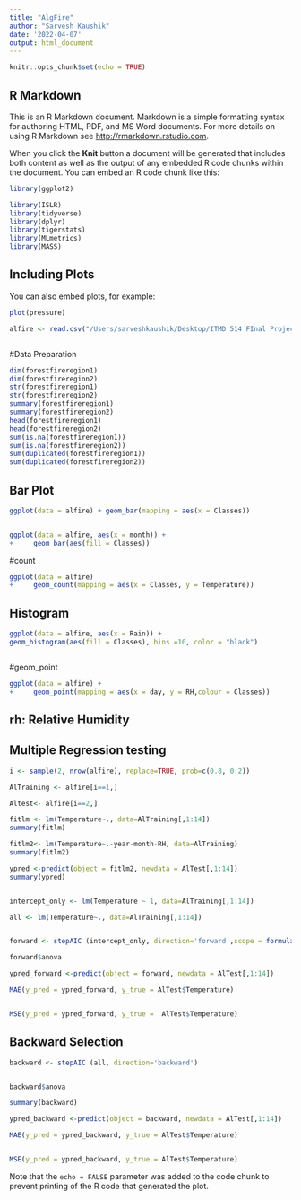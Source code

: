 ```yaml
---
title: "AlgFire"
author: "Sarvesh Kaushik"
date: '2022-04-07'
output: html_document
---
```


```r
knitr::opts_chunk$set(echo = TRUE)
```

## R Markdown

This is an R Markdown document. Markdown is a simple formatting syntax for authoring HTML, PDF, and MS Word documents. For more details on using R Markdown see <http://rmarkdown.rstudio.com>.

When you click the **Knit** button a document will be generated that includes both content as well as the output of any embedded R code chunks within the document. You can embed an R code chunk like this:

```r

library(ggplot2)

library(ISLR)
library(tidyverse)
library(dplyr)
library(tigerstats)
library(MLmetrics)
library(MASS)

```

## Including Plots

You can also embed plots, for example:

```r
plot(pressure)
```




```r
alfire <- read.csv("/Users/sarveshkaushik/Desktop/ITMD 514 FInal Project/Forest FireRegion1.csv", sep = ",") 



```



#Data Preparation

```r

dim(forestfireregion1)
dim(forestfireregion2)
str(forestfireregion1)
str(forestfireregion2)
summary(forestfireregion1)
summary(forestfireregion2)
head(forestfireregion1)
head(forestfireregion2)
sum(is.na(forestfireregion1))
sum(is.na(forestfireregion2))
sum(duplicated(forestfireregion1))
sum(duplicated(forestfireregion2))

```


## Bar Plot

```r

ggplot(data = alfire) + geom_bar(mapping = aes(x = Classes))


ggplot(data = alfire, aes(x = month)) +
+     geom_bar(aes(fill = Classes)) 

```


#count
```r
ggplot(data = alfire) 
+     geom_count(mapping = aes(x = Classes, y = Temperature))
```

## Histogram

```r

ggplot(data = alfire, aes(x = Rain)) +
geom_histogram(aes(fill = Classes), bins =10, color = "black")



```

#geom_point
```r

ggplot(data = alfire) +
+     geom_point(mapping = aes(x = day, y = RH,colour = Classes))

```
## rh: Relative Humidity




## Multiple Regression testing

```r


i <- sample(2, nrow(alfire), replace=TRUE, prob=c(0.8, 0.2))

AlTraining <- alfire[i==1,]

Altest<- alfire[i==2,]

fitlm <- lm(Temperature~., data=AlTraining[,1:14])
summary(fitlm)


```
```r
fitlm2<- lm(Temperature~.-year-month-RH, data=AlTraining)
summary(fitlm2)


```


```r






ypred <-predict(object = fitlm2, newdata = AlTest[,1:14])
summary(ypred)



```




```r
intercept_only <- lm(Temperature ~ 1, data=AlTraining[,1:14])

all <- lm(Temperature~., data=AlTraining[,1:14])


forward <- stepAIC (intercept_only, direction='forward',scope = formula(all))
```
```r

forward$anova

```

```r

ypred_forward <-predict(object = forward, newdata = AlTest[,1:14])

MAE(y_pred = ypred_forward, y_true = AlTest$Temperature)


MSE(y_pred = ypred_forward, y_true =  AlTest$Temperature)

```


## Backward Selection

```r
backward <- stepAIC (all, direction='backward')



```



```r

backward$anova


```

```r
summary(backward)
```



```r
ypred_backward <-predict(object = backward, newdata = AlTest[,1:14])

MAE(y_pred = ypred_backward, y_true = AlTest$Temperature)


MSE(y_pred = ypred_backward, y_true = AlTest$Temperature)

```

Note that the `echo = FALSE` parameter was added to the code chunk to prevent printing of the R code that generated the plot.

